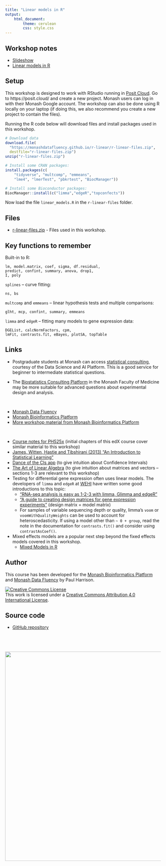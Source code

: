 ```yaml
---
title: "Linear models in R"
output: 
    html_document:
        theme: cerulean
        css: style.css
---
```


## Workshop notes

* [Slideshow](slides/linear_thinking.html)
* [Linear models in R](topics/linear_models.html)

## Setup

This workshop is designed to work with RStudio running in [Posit Cloud](https://posit.cloud/). Go to https://posit.cloud/ and create a new project. Monash users can log in with their Monash Google account. The workshop can also be done using R locally on your laptop (if doing this, we also recommend you create a new project to contain the files).

Running the R code below will download files and install packages used in this workshop.

```r
# Download data
download.file(
  "https://monashdatafluency.github.io/r-linear/r-linear-files.zip",
  destfile="r-linear-files.zip")
unzip("r-linear-files.zip")

# Install some CRAN packages:
install.packages(c(
    "tidyverse", "multcomp", "emmeans", 
    "lme4", "lmerTest", "pbkrtest", "BiocManager"))

# Install some Bioconductor packages:
BiocManager::install(c("limma","edgeR","topconfects"))
```

Now load the file `linear_models.R` in the `r-linear-files` folder.

## Files

* [r-linear-files.zip](r-linear-files.zip) - Files used in this workshop.

## Key functions to remember

Built-in to R: 

    lm, model.matrix, coef, sigma, df.residual,
    predict, confint, summary, anova, drop1, 
    I, poly

`splines` -- curve fitting:

    ns, bs

`multcomp` and `emmeans` -- linear hypothesis tests and multiple comparisons: 

    glht, mcp, confint, summary, emmeans

`limma` and `edgeR` -- fitting many models to gene expression data: 

    DGEList, calcNormFactors, cpm,
    lmFit, contrasts.fit, eBayes, plotSA, topTable

## Links

* Postgraduate students at Monash can access [statistical consulting](https://www.monash.edu/researchinfrastructure/datascienceandai/capabilities/statistical-consulting), courtesy of the Data Science and AI Platform. This is a good service for beginner to intermediate statistical questions.

* The [Biostatistics Consulting Platform](https://www.monash.edu/medicine/sphpm/units/biostats-consulting) in the Monash Faculty of Medicine may be more suitable for advanced questions about experimental design and analysis.

<br>

* [Monash Data Fluency](https://www.monash.edu/data-fluency)
* [Monash Bioinformatics Platform](https://www.monash.edu/researchinfrastructure/bioinformatics)
* [More workshop material from Monash Bioinformatics Platform](https://www.monash.edu/researchinfrastructure/bioinformatics/training)

<br>

* [Course notes for PH525x](http://genomicsclass.github.io/book/) (initial chapters of this edX course cover similar material to this workshop)
* [James, Witten, Hastie and Tibshirani (2013) "An Introduction to Statistical Learning"](https://www.statlearning.com/)
* [Dance of the CIs app](http://logarithmic.net/2017/dance/) (to give intuition about Confidence Intervals)
* [The Art of Linear Algebra](https://github.com/kenjihiranabe/The-Art-of-Linear-Algebra/blob/main/The-Art-of-Linear-Algebra.pdf) (to give intuition about matrices and vectors -- sections 1-3 are relevant to this workshop)
* Testing for differential gene expression often uses linear models. The developers of `limma` and `edgeR` at [WEHI](https://www.wehi.edu.au/research/research-fields/bioinformatics) have written some good introductions to this topic:
    * ["RNA-seq analysis is easy as 1-2-3 with limma, Glimma and edgeR"](https://bioconductor.org/packages/release/workflows/vignettes/RNAseq123/inst/doc/limmaWorkflow.html)
    * ["A guide to creating design matrices for gene expression experiments"](https://bioconductor.org/packages/release/workflows/vignettes/RNAseq123/inst/doc/designmatrices.html) (design matrix = model matrix)
    * For samples of variable sequencing depth or quality, limma's `voom` or `voomWithQualityWeights` can be used to account for heteroscedasticity. If using a model other than `~ 0 + group`, read the note in the documentation for `contrasts.fit()` and consider using `contrastAsCoef()`.
* Mixed effects models are a popular next step beyond the fixed effects models covered in this workshop.
    * [Mixed Models in R](https://m-clark.github.io/mixed-models-with-R/)


## Author

This course has been developed for the [Monash Bioinformatics Platform](https://www.monash.edu/researchinfrastructure/bioinformatics) and [Monash Data Fluency](https://www.monash.edu/data-fluency) by Paul Harrison.

<a rel="license" href="http://creativecommons.org/licenses/by/4.0/"><img alt="Creative Commons License" style="border-width:0" src="figures/CC-BY.png" /></a><br />This work is licensed under a <a rel="license" href="http://creativecommons.org/licenses/by/4.0/">Creative Commons Attribution 4.0 International License</a>.

## Source code

* [GitHub repository](https://github.com/MonashDataFluency/r-linear)

<p style="margin-top: 5em; text-align: right">
<a href="https://www.monash.edu/researchinfrastructure/bioinformatics"><img src="figures/MBP-banner.png" width="675"></a>
</p>
